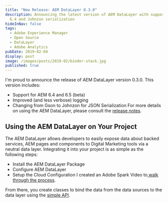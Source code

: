 ```yaml
---
title: "New Release: AEM DataLayer 0.3.0"
description: Announcing the latest version of AEM DataLayer with support for AEM
  6.4 and Johnzon serialization
hideInNav: false
tags:
  - Adobe Experience Manager
  - Open Source
  - DataLayer
  - Adobe Analytics
pubDate: 2019-02-04
display: post
image: /images/posts/2019-02/binder-stack.jpg
published: true
---
```


  
I'm proud to announce the release of AEM DataLayer version 0.3.0\. This version includes:  
  
* Support for AEM 6.4 and 6.5 (beta)
* Improved (and less verbose) logging
* Changing from Gson to Johnzon for JSON Serialization
For more details on using the AEM DataLayer, please consult the [release notes](https://github.com/PerficientDigital/AEM-DataLayer/releases/tag/0.3.0).  
  
## Using the AEM DataLayer on Your Project

  
The AEM DataLayer allows developers to easily expose data about backed services, AEM pages and components to Digital Marketing tools via a neutral data layer. Integrating it into your project is as simple as the following steps:  
  
* Install the AEM DataLayer Package
* Configure AEM DataLayer
* Setup the Cloud Configuration
I created an Adobe Spark Video to[ walk through the process](https://spark.adobe.com/video/RE9fXgcyYVTrC).  
  
From there, you create classes to bind the data from the data sources to the data layer using the [simple API](http://blogs.adobe.com/contentmanagement/2017/04/18/be-an-aemrockstar-use-aem-datalayer/). 
